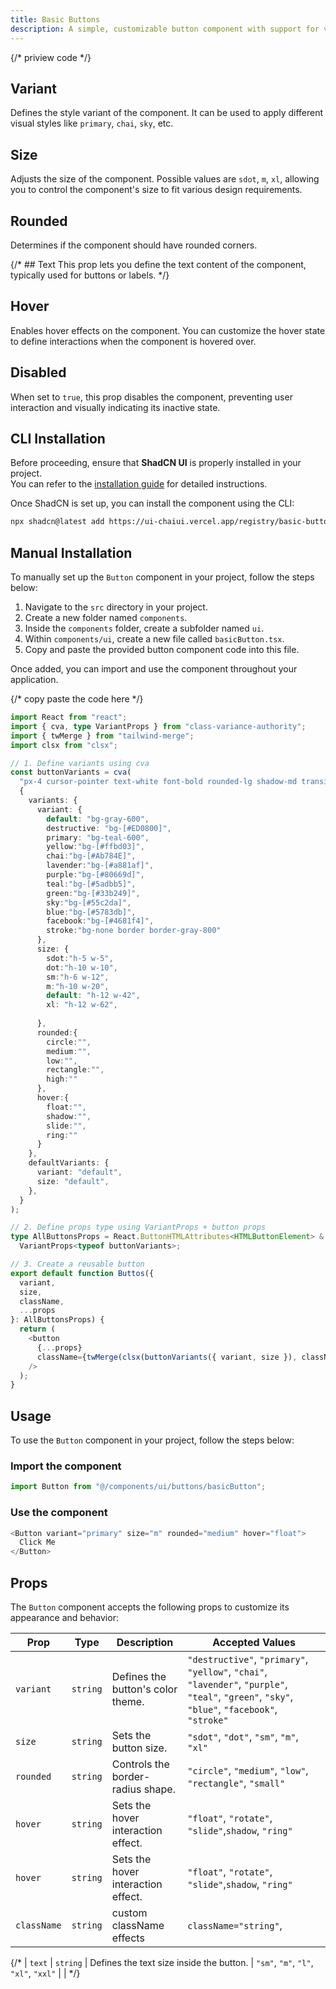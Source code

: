 ```yaml
---
title: Basic Buttons
description: A simple, customizable button component with support for variants, sizes, and states like hover and disabled — perfect for any UI.
---
```



{/* priview code  */}


## Variant
Defines the style variant of the component. It can be used to apply different visual styles like `primary`, `chai`, `sky`, etc.
<ComponentPreview code={buttonCode}>
  <AllButtons></AllButtons>
</ComponentPreview>
## Size
Adjusts the size of the component. Possible values are `sdot`, `m`, `xl`, allowing you to control the component's size to fit various design requirements.
<ComponentPreview code={buttonCode}>
  <SizesButton/>
</ComponentPreview>

## Rounded
Determines if the component should have rounded corners.
<ComponentPreview code={buttonCode}>
  <RoundedButton/>
</ComponentPreview>

{/* ## Text
This prop lets you define the text content of the component, typically used for buttons or labels. */}

## Hover
Enables hover effects on the component. You can customize the hover state to define interactions when the component is hovered over.
<ComponentPreview code={buttonCode}>
  <HoverButton/>
</ComponentPreview>

## Disabled
When set to `true`, this prop disables the component, preventing user interaction and visually indicating its inactive state.
<ComponentPreview code={buttonCode}>
  <DisabledButton/>
</ComponentPreview>


## CLI Installation

Before proceeding, ensure that **ShadCN UI** is properly installed in your project.  
You can refer to the [installation guide](https://ui.shadcn.com/docs/installation) for detailed instructions.

Once ShadCN is set up, you can install the component using the CLI:

```bash
npx shadcn@latest add https://ui-chaiui.vercel.app/registry/basic-button.json

```

## Manual Installation

To manually set up the `Button` component in your project, follow the steps below:

1. Navigate to the `src` directory in your project.
2. Create a new folder named `components`.
3. Inside the `components` folder, create a subfolder named `ui`.
4. Within `components/ui`, create a new file called `basicButton.tsx`.
5. Copy and paste the provided button component code into this file.

Once added, you can import and use the component throughout your application.

{/* copy paste the code here  */}
```typescript
import React from "react";
import { cva, type VariantProps } from "class-variance-authority";
import { twMerge } from "tailwind-merge";
import clsx from "clsx";

// 1. Define variants using cva
const buttonVariants = cva(
  "px-4 cursor-pointer text-white font-bold rounded-lg shadow-md transition transform duration-300 hover:-translate-y-1 hover:scale-105 hover:shadow-xl",
  {
    variants: {
      variant: {
        default: "bg-gray-600",
        destructive: "bg-[#ED0800]",
        primary: "bg-teal-600",
        yellow:"bg-[#ffbd03]",
        chai:"bg-[#Ab784E]",
        lavender:"bg-[#a881af]",
        purple:"bg-[#80669d]",
        teal:"bg-[#5adbb5]",
        green:"bg-[#33b249]",
        sky:"bg-[#55c2da]",
        blue:"bg-[#5783db]",
        facebook:"bg-[#4681f4]",
        stroke:"bg-none border border-gray-800"
      },
      size: {
        sdot:"h-5 w-5",
        dot:"h-10 w-10",
        sm:"h-6 w-12",
        m:"h-10 w-20",
        default: "h-12 w-42",
        xl: "h-12 w-62",
        
      },
      rounded:{
        circle:"",
        medium:"",
        low:"",
        rectangle:"",
        high:""
      },
      hover:{
        float:"",
        shadow:"",
        slide:"",
        ring:""
      }
    },
    defaultVariants: {
      variant: "default",
      size: "default",
    },
  }
);

// 2. Define props type using VariantProps + button props
type AllButtonsProps = React.ButtonHTMLAttributes<HTMLButtonElement> &
  VariantProps<typeof buttonVariants>;

// 3. Create a reusable button
export default function Buttos({
  variant,
  size,
  className,
  ...props
}: AllButtonsProps) {
  return (
    <button
      {...props}
      className={twMerge(clsx(buttonVariants({ variant, size }), className))}
    />
  );
}
```

## Usage

To use the `Button` component in your project, follow the steps below:

###  Import the component

```javascript
import Button from "@/components/ui/buttons/basicButton";

```

### Use the component
```javascript
<Button variant="primary" size="m" rounded="medium" hover="float">
  Click Me
</Button>

```

## Props

The `Button` component accepts the following props to customize its appearance and behavior:

| **Prop**   | **Type**   | **Description**                          | **Accepted Values**                                                                 |
|------------|------------|------------------------------------------|-------------------------------------------------------------------------------------|
| `variant`  | `string`   | Defines the button's color theme.        | `"destructive"`, `"primary"`, `"yellow"`, `"chai"`, `"lavender"`, `"purple"`, `"teal"`, `"green"`, `"sky"`, `"blue"`, `"facebook"`, `"stroke"` |
| `size`     | `string`   | Sets the button size.                    | `"sdot"`, `"dot"`, `"sm"`, `"m"`, `"xl"`                                            |
| `rounded`  | `string`   | Controls the border-radius shape.        | `"circle"`, `"medium"`, `"low"`, `"rectangle"`, `"small"`                            |
| `hover`    | `string`   | Sets the hover interaction effect.       | `"float"`, `"rotate"`, `"slide"`,`shadow`, `"ring"`                                          |
| `hover`    | `string`   | Sets the hover interaction effect.       | `"float"`, `"rotate"`, `"slide"`,`shadow`, `"ring"`                                          |
| `className` | `string`  | custom className effects           | `className="string"`,   


{/* | `text`     | `string`   | Defines the text size inside the button. | `"sm"`, `"m"`, `"l"`, `"xl"`, `"xxl"`                                               |                                                                 | */}
